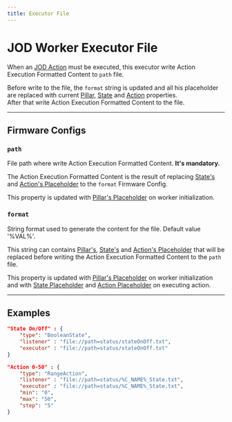 ```yaml
---
title: Executor File
---
```

# JOD Worker Executor File

When an [JOD Action](../pillars#actions) must be executed, this executor write Action Execution Formatted Content to ```path``` file.

Before write to the file, the ```format``` string is updated and all his placeholder are replaced with current [Pillar](workers_placeholders#pillar), [State](workers_placeholders#state) and [Action](workers_placeholders#action) properties.<br/>
After that write Action Execution Formatted Content to the file.

---

## Firmware Configs

### ```path```

File path where write Action Execution Formatted Content. **It's mandatory.**

The Action Execution Formatted Content is the result of replacing [State's](workers_placeholders#state) and [Action's Placeholder](workers_placeholders#action) to the ```format``` Firmware Config.

This property is updated with [Pillar's Placeholder](workers_placeholders#pillar) on worker initialization.

### ```format```

String format used to generate the content for the file. Default value '%VAL%'.

This string can contains [Pillar's](workers_placeholders#pillar), [State's](workers_placeholders#state) and [Action's Placeholder](workers_placeholders#action) that will be replaced before writing the Action Execution Formatted Content to the ```path``` file.

This property is updated with [Pillar's Placeholder](workers_placeholders#pillar) on worker initialization and with [State Placeholder](workers_placeholders#state) and [Action Placeholder](workers_placeholders#state) on executing action.

---

## Examples

```json title="struct.jod: BoolenAction/File"
"State On/Off" : {
    "type": "BooleanState",
    "listener" : "file://path=status/stateOnOff.txt",
    "executor" : "file://path=status/stateOnOff.txt"
}
```

```json title="struct.jod: RangeAction/File @ JOD Struct default file"
"Action 0-50" : {
    "type": "RangeAction",
    "listener" : "file://path=status/%C_NAME%_State.txt",
    "executor" : "file://path=status/%C_NAME%_State.txt",
    "min": "0",
    "max": "50",
    "step": "5"
}
```
